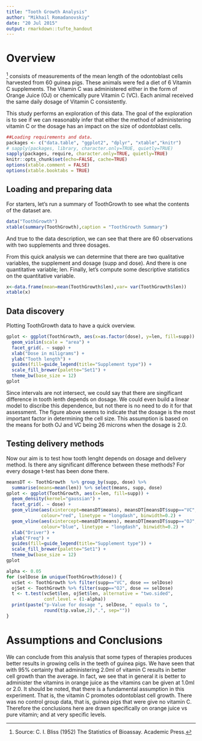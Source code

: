 ```yaml
---
title: "Tooth Growth Analysis"
author: "Mikhail Romadanovskiy"
date: "20 Jul 2015"
output: rmarkdown::tufte_handout
---
```


# Overview
\newthought{The ToothGrowth data}[^dataset] consists of measurements of the mean length of the odontoblast cells harvested from 60 guinea pigs. These animals were fed a diet of 6 Vitamin C supplements. The Vitamin C was administered either in the form of Orange Juice (OJ) or chemically pure Vitamin C (VC). Each animal received the same daily dosage of Vitamin C
consistently.

This study performs an exploration of this data. The goal of the exploration is to see if we
can reasonably infer that either the method of administering vitamin C or the dosage has an
impact on the size of odontoblast cells.

```r
##Loading requirements and data.
packages <- c("data.table", "ggplot2", "dplyr", "xtable","knitr")
# sapply(packages, library, character.only=TRUE, quietly=TRUE)
sapply(packages, require, character.only=TRUE, quietly=TRUE)
knitr::opts_chunk$set(echo=FALSE, cache=TRUE)
options(xtable.comment = FALSE)
options(xtable.booktabs = TRUE)
```

## Loading and preparing data
For starters, let's run a summary of ToothGrowth to see what the contents of the dataset
are.
```r
data("ToothGrowth")
xtable(summary(ToothGrowth),caption = "ToothGrowth Summary")
```
And true to the data description, we can see that there are 60 observations with two
supplements and three dosages.

From this quick analysis we can determine that there are two qualitative variables, the
supplement and dosage (supp and dose). And there is one quantitative variable; len.
Finally, let's compute some descriptive statistics on the quantitative variable.
```r
x<-data.frame(mean=mean(ToothGrowth$len),var= var(ToothGrowth$len))
xtable(x)
```

## Data discovery
Plotting ToothGrowth data to have a quick overview.
```r
gplot <- ggplot(ToothGrowth, aes(x=as.factor(dose), y=len, fill=supp)) +
  geom_violin(scale = "area") +
  facet_grid(. ~ supp) +
  xlab("Dose in miligrams") +
  ylab("Tooth length") +
  guides(fill=guide_legend(title="Supplement type")) +
  scale_fill_brewer(palette="Set1") +
  theme_bw(base_size = 12)
gplot
```
Since intervals are not intersect, we could say that there are singificant difference 
in tooth lenth depends on dosage. We could even build a linear model to discribe this 
dependence, but not there is no need to do it for that assessment.
The figure above seems to indicate that the dosage is the most important factor in
determining the cell size. This assumption is based on the means for both OJ and VC being
26 microns when the dosage is 2.0.
\pagebreak

## Testing delivery methods
Now our aim is to test how tooth lenght depends on dosage and delivery method.
Is there any significant difference between these methods?
For every dosage t-test has been done there.
```r
meansDT <- ToothGrowth  %>% group_by(supp, dose) %>% 
  summarise(means=mean(len)) %>% select(means, supp, dose)
gplot <- ggplot(ToothGrowth, aes(x=len, fill=supp)) +
  geom_density(kernel="gaussian") +
  facet_grid(. ~ dose) +
  geom_vline(aes(xintercept=meansDT$means), meansDT[meansDT$supp=="VC",], 
             colour="red", linetype = "longdash", binwidth=0.2) +
  geom_vline(aes(xintercept=meansDT$means), meansDT[meansDT$supp=="OJ",], 
             colour="blue", linetype = "longdash", binwidth=0.2) +
  xlab("Driver") +
  ylab("Freq") +
  guides(fill=guide_legend(title="Supplement type")) +
  scale_fill_brewer(palette="Set1") +
  theme_bw(base_size = 12)
gplot
```

```r
alpha <- 0.05
for (selDose in unique(ToothGrowth$dose)) {
  vcSet <- ToothGrowth %>% filter(supp=="VC", dose == selDose)
  ojSet <- ToothGrowth %>% filter(supp=="OJ", dose == selDose)
  t <- t.test(vcSet$len, ojSet$len, alternative = "two.sided", 
              conf.level = (1-alpha))
  print(paste("p-Value for dosage ", selDose, " equals to ", 
              round(t$p.value,2),".", sep=""))
}
```

# Assumptions and Conclusions
We can conclude from this analysis that some types of therapies produces better results in
growing cells in the teeth of guinea pigs. We have seen that with 95% certainty that
administering 2.0ml of vitamin C results in better cell growth than the average. In fact, we
see that in general it is better to administer the vitamins in orange juice as the vitamins can be given at 1.0ml or 2.0. 
It should be noted, that there is a fundamental assumption in this experiment. That is, the
vitamin C promotes odontoblast cell growth. There was no control group data, that is,
guinea pigs that were give no vitamin C. Therefore the conclusions here are drawn
specifically on orange juice vs pure vitamin; and at very specific levels.


[^dataset]: Source: C. I. Bliss (1952) The Statistics of Bioassay. Academic Press.
